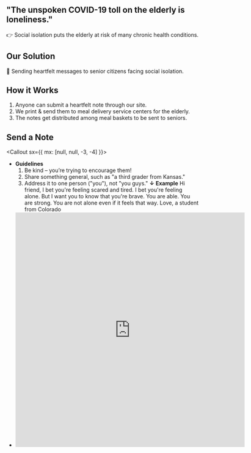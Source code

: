 
<Banner>

## "The unspoken COVID-19 toll on the elderly is loneliness."

👉 Social isolation
puts the elderly at risk of many chronic health conditions.
</Banner>

<Container>

## Our Solution
💌 Sending heartfelt messages to senior citizens facing social isolation.
</Container>


<Gallery>
<Box variant="card">

## How it Works
1. Anyone can submit a heartfelt note through our site.
2. We print & send them to meal delivery service centers for the elderly.
3. The notes get distributed among meal baskets to be sent to seniors.

</Box>
<Photo showAlt alt="From ABC News (https://abcn.ws/2Vr6tXr)." src="./static/profiles/notesforseniors.jpg" />
</Gallery>

<Container>

## Send a Note

<Callout sx={{ mx: [null, null, -3, -4] }}>
<FAQ>

- **Guidelines**
  1. Be kind – you’re trying to encourage them!
  2. Share something general, such as "a third grader from Kansas."
  3. Address it to one person ("you"), not "you guys."
  **↓**
**Example**
Hi friend, 
I bet you're feeling scared and tired. I bet you're feeling alone. But I want you to know that you're brave. 
You are able. You are strong. You are not alone even if it feels that way. Love, a student from Colorado
- <iframe src="https://docs.google.com/forms/d/e/1FAIpQLSeHts9TyjXPskuJUTQfTi_FQS1iwfhIqK67oO047b9YbwwXzw/viewform?embedded=true" width="600" height="613" frameborder="0" marginheight="0" marginwidth="0">Loading…</iframe>

</FAQ>
</Callout>
</Container>